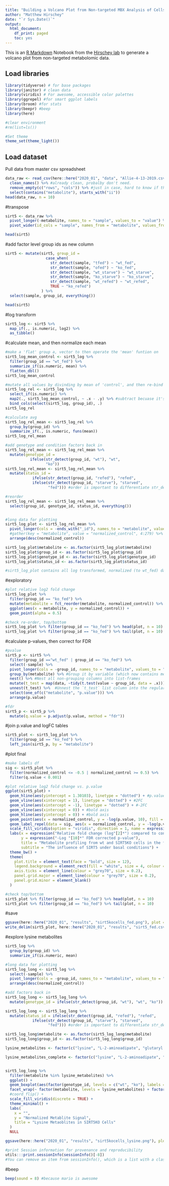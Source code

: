 ```yaml
---
title: "Building a Volcano Plot from Non-targeted MBX Analysis of Cells"
author: "Matthew Hirschey"
date: "`r Sys.Date()`"
output:
  html_document:
    df_print: paged
    toc: yes
---
```


This is an [R Markdown](http://rmarkdown.rstudio.com) Notebook from the [Hirschey lab](http://www.hirscheylab.org) to generate a volcano plot from non-targeted metabolomic data.

## Load libraries
```r
library(tidyverse) # for base packages
library(janitor) # clean data
library(viridis) # For awesome, accessible color palettes
library(ggrepel) #for smart ggplot labels
library(broom) #for stats
library(beepr) #beep
library(here)

#clear environment
#rm(list=ls()) 

#Set theme
theme_set(theme_light())

```

## Load dataset
Pull data from master csv spreadsheet
```r
data_raw <- read_csv(here::here("2020_01", "data", "Allie-4-13-2019.csv"), col_names = TRUE, trim_ws = TRUE) %>% 
  clean_names() %>% #already clean, probalby don't need.
  remove_empty(c("rows", "cols")) %>% #just in case, hard to know if there are empties
  select(contains("metabolite"), starts_with("ii")) 
head(data_raw, n = 10)
```
#transpose
```r
sirt5 <- data_raw %>% 
  pivot_longer(-metabolite, names_to = "sample", values_to = "value") %>% 
  pivot_wider(id_cols = "sample", names_from = "metabolite", values_from = "value")

head(sirt5)

```

#add factor level group ids as new column

```r
sirt5 <- mutate(sirt5, group_id = 
                  case_when(
                    str_detect(sample, "tfed") ~ "wt_fed", 
                    str_detect(sample, "ofed") ~ "ko_fed", 
                    str_detect(sample, "wt_starve") ~ "wt_starve", 
                    str_detect(sample, "ko_starve") ~ "ko_starve", 
                    str_detect(sample, "wt_refed") ~ "wt_refed", 
                    TRUE ~ "ko_refed")
                ) %>% 
  select(sample, group_id, everything())

head(sirt5)
```
#log transform
```r
sirt5_log <- sirt5 %>%
  map_if(., is.numeric, log2) %>% 
  as_tibble()
```

#calculate mean, and then normalize each mean
```r
#make a 'flat' group a, vector to then operate the 'mean' funtion on
sirt5_log_mean_control <- sirt5_log %>%
  filter(group_id == "wt_fed") %>%
  summarize_if(is.numeric, mean) %>% 
  flatten_dbl()
sirt5_log_mean_control

#mutate all values by divinding by mean of 'control', and then re-bind to group ID
sirt5_log_rel <- sirt5_log %>%
  select_if(is.numeric) %>%
  map2(., sirt5_log_mean_control, ~ .x - .y) %>% #subtract becuase it's log space
  bind_cols(select(sirt5_log, group_id), .)
sirt5_log_rel

#calculate avg
sirt5_log_rel_mean <- sirt5_log_rel %>% 
  group_by(group_id) %>% 
  summarize_if(., is.numeric, funs(mean))
sirt5_log_rel_mean

#add genotype and condition factors back in
sirt5_log_rel_mean <- sirt5_log_rel_mean %>% 
  mutate(genotype_id = 
           ifelse(str_detect(group_id, "wt"), "wt", 
                  "ko"))
sirt5_log_rel_mean <- sirt5_log_rel_mean %>% 
  mutate(status_id = 
            ifelse(str_detect(group_id, "refed"), "refed", 
            ifelse(str_detect(group_id, "starve"), "starved", 
                   "fed"))) #order is important to differentiate str_detect 'fed' and 'refed', which contains 'fed' w/i

#reorder
sirt5_log_rel_mean <- sirt5_log_rel_mean %>% 
  select(group_id, genotype_id, status_id, everything())


#long data for plotting
sirt5_log_plot <- sirt5_log_rel_mean %>% 
  pivot_longer(cols = -ends_with("_id"), names_to = "metabolite", values_to = "normalized_control") %>% 
  #gather(key = "metabolite", value = "normalized_control", 4:279) %>% 
  arrange(desc(normalized_control))

sirt5_log_plot$metabolite <- as.factor(sirt5_log_plot$metabolite)
sirt5_log_plot$group_id <- as.factor(sirt5_log_plot$group_id)
sirt5_log_plot$genotype_id <- as.factor(sirt5_log_plot$genotype_id)
sirt5_log_plot$status_id <- as.factor(sirt5_log_plot$status_id)

#sirt5_log_plot contains all log transformed, normalized (to wt_fed) data!!!
```
#exploratory
```r
#plot relative log2 fold change
sirt5_log_plot %>% 
  filter(group_id == "ko_fed") %>% 
  mutate(metabolite = fct_reorder(metabolite, normalized_control)) %>% 
  ggplot(aes(x = metabolite, y = normalized_control)) +
  geom_point(alpha = 0.5)

#check re-order, top/bottom
sirt5_log_plot %>% filter(group_id == "ko_fed") %>% head(plot, n = 10)
sirt5_log_plot %>% filter(group_id == "ko_fed") %>% tail(plot, n = 10)
```

#calculate p-values, then correct for FDR
```r
#pvalue
sirt5_p <- sirt5 %>%
  filter(group_id =="wt_fed" | group_id == "ko_fed") %>% 
  select(-sample) %>% 
  pivot_longer(cols = -group_id, names_to = "metabolite", values_to = "value") %>% #Gather the columns into rows.
  group_by(metabolite) %>% #Group it by variable (which now contains meta1, meta2, metax)
  nest() %>% #Nest all non-grouping columns into list-frames
  mutate(t_test = map(data, ~tidy(t.test(value ~ group_id, data = .x)))) %>% #Create a new variable called t_test with `mutate` assign it the value resulting from maping the function `t.test` over each element of data, using the formula interface to run `value ~ group_id`.  Use `tidy` to format  that result into a data frame.
  unnest(t_test) %>%  #Unnest the `t_test` list column into the regular data frame.
  select(one_of(c("metabolite", "p.value"))) %>% 
  arrange(p.value)

#fdr
sirt5_p <- sirt5_p %>%
  mutate(q.value = p.adjust(p.value, method = "fdr"))
```

#join p.value and logFC tables
```r
sirt5_plot <- sirt5_log_plot %>% 
  filter(group_id == "ko_fed") %>% 
  left_join(sirt5_p, by = "metabolite")
```

#plot final
```r
#make labels df
sig <- sirt5_plot %>% 
  filter(normalized_control <= -0.5 | normalized_control >= 0.5) %>% 
  filter(q.value < 0.001)

#plot relative log2 fold change vs. p.value
ggplot(sirt5_plot) +
  geom_hline(aes(yintercept = 1.30103), linetype = "dotted") + #p.value 0.05
  geom_vline(aes(xintercept = 1), linetype = "dotted") + #2FC
  geom_vline(aes(xintercept = -1), linetype = "dotted") + #-2FC
  geom_vline(aes(xintercept = 0)) + #bold axis
  geom_hline(aes(yintercept = 0)) + #bold axis
  geom_point(aes(x = normalized_control, y = -log(p.value, 10), fill = normalized_control), alpha = 0.8, size = 4, shape = 21, color = "black") +
  geom_label_repel(data = sig, aes(x = normalized_control, y = -log(p.value, 10), label = metabolite), alpha = 0.8, size = 3, segment.size = 0.3, point.padding = 0.8) +
  scale_fill_viridis(option = "viridis", direction = 1, name = expression("Log"[2]*"FC")) +
  labs(x = expression("Relative fold change (log"[2]*") compared to control"), 
       y = expression("-Log "[10]*" FDR corrected p-value"), 
       title = "Metabolite profiling from wt and SIRT5KO cells in the fed state",
       subtitle = "The influence of SIRT5 under basal conditions") +
  theme_bw() + 
  theme(
    plot.title = element_text(face = "bold", size = 12),
    legend.background = element_rect(fill = "white", size = 4, colour = "white"),
    axis.ticks = element_line(colour = "grey70", size = 0.2),
    panel.grid.major = element_line(colour = "grey70", size = 0.2),
    panel.grid.minor = element_blank()
  ) 

#check top/bottom
sirt5_plot %>% filter(group_id == "ko_fed") %>% head(plot, n = 10)
sirt5_plot %>% filter(group_id == "ko_fed") %>% tail(plot, n = 10)

```
#save
```r
ggsave(here::here("2020_01", "results", "sirt5kocells_fed.png"), plot = last_plot(), device = "png", height = 6, width = 8, units = "in", dpi = 600)
write_delim(sirt5_plot, here::here("2020_01", "results", "sirt5_fed.csv"), delim = ",", na = "")
```

#explore lysine metabolites
```r
sirt5_log %>% 
  group_by(group_id) %>% 
  summarize_if(is.numeric, mean)

#long data for plotting
sirt5_log_long <- sirt5_log %>% 
  select(-sample) %>% 
  pivot_longer(cols = -group_id, names_to = "metabolite", values_to = "normalized_control") %>% 
  arrange(desc(normalized_control))

#add factors back in
sirt5_log_long <- sirt5_log_long %>% 
  mutate(genotype_id = ifelse(str_detect(group_id, "wt"), "wt", "ko"))

sirt5_log_long <- sirt5_log_long %>% 
  mutate(status_id = ifelse(str_detect(group_id, "refed"), "refed", 
            ifelse(str_detect(group_id, "starve"), "starved", 
                   "fed"))) #order is important to differentiate str_detect 'fed' and 'refed', which contains 'fed' w/i

sirt5_log_long$metabolite <- as.factor(sirt5_log_long$metabolite)
sirt5_log_long$group_id <- as.factor(sirt5_log_long$group_id)

lysine_metabolites <- factor(c("lysine", "L-2-aminoadipate", "glutaryl carnitine"), levels = c("lysine", "L-2-aminoadipate", "glutaryl carnitine"))

lysine_metabolites_complete <- factor(c("lysine", "L-2-aminoadipate", "glutaryl carnitine", "3-Hydroxybutyrylcarnitine", "acetyl-CoA"), levels = c("lysine", "L-2-aminoadipate", "glutaryl carnitine", "3-Hydroxybutyrylcarnitine", "acetyl-CoA"))


sirt5_log_long %>% 
  filter(metabolite %in% lysine_metabolites) %>% 
  ggplot() +
  geom_boxplot(aes(factor(genotype_id, levels = c("wt", "ko"), labels = c("WT", "SIRT5KO")), normalized_control, fill = group_id)) +
  facet_wrap(~ factor(metabolite, levels = lysine_metabolites) + factor(status_id, levels = c("fed", "starved", "refed"), labels = c("Fed", "Fasted", "Refed")), scales = "free", ncol = 3) +
  #coord_flip() +
  scale_fill_viridis(discrete = TRUE) +
  theme_minimal() +
  labs(
    x = "", 
    y = "Normalized Metablite Signal",
    title = "Lysine Metaoblites in SIRT5KO Cells"
  )
  NULL

ggsave(here::here("2020_01", "results", "sirt5kocells_lysine.png"), plot = last_plot(), device = "png", height = 8, width = 6, units = "in", dpi = 600)
```

```r
#print Session information for provenance and reproducibility
utils:::print.sessionInfo(sessionInfo()[-8]) 
#You can remove an item from sessionInfo(), which is a list with a class attribute, by printing the resulting object omitting one of the list items (omitted list of packages installed, but not loaded)

```

#beep
```r
beep(sound = 8) #because mario is awesome
```


